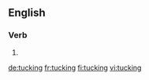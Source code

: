 ==English==

===Verb===
{{head|en}}

# {{present participle of|tuck|lang=en}}

[[de:tucking]]
[[fr:tucking]]
[[fi:tucking]]
[[vi:tucking]]